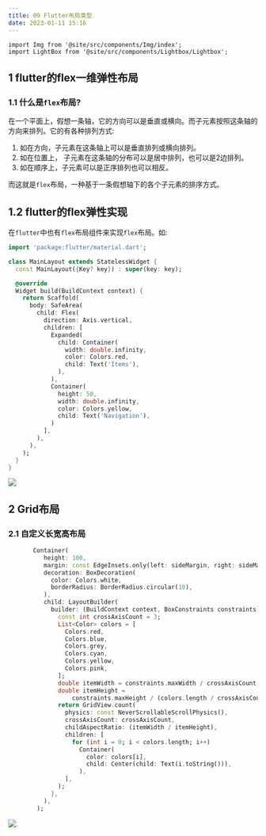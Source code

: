 ```yaml
---
title: 09 Flutter布局类型
date: 2023-01-11 15:16
---
```


```mdx-code-block
import Img from '@site/src/components/Img/index';
import LightBox from '@site/src/components/Lightbox/Lightbox';

```

## 1 flutter的flex一维弹性布局
### 1.1 什么是`flex`布局? 
在一个平面上，假想一条轴，它的方向可以是垂直或横向。而子元素按照这条轴的方向来排列。它的有各种排列方式:

1. 如在方向，子元素在这条轴上可以是垂直排列或横向排列。  
2. 如在位置上， 子元素在这条轴的分布可以是居中排列，也可以是2边排列。 
3. 如在顺序上，子元素可以是正序排列也可以相反。

而这就是`flex`布局，一种基于一条假想轴下的各个子元素的排序方式。

## 1.2 **flutter**的**flex**弹性实现

在`flutter`中也有`flex`布局组件来实现`flex`布局。如:
```dart title="flex示例"
import 'package:flutter/material.dart';

class MainLayout extends StatelessWidget {
  const MainLayout({Key? key}) : super(key: key);

  @override
  Widget build(BuildContext context) {
    return Scaffold(
      body: SafeArea(
        child: Flex(
          direction: Axis.vertical,
          children: [
            Expanded(
              child: Container(
                width: double.infinity,
                color: Colors.red,
                child: Text('Items'),
              ),
            ),
            Container(
              height: 50,
              width: double.infinity,
              color: Colors.yellow,
              child: Text('Navigation'),
            )
          ],
        ),
      ),
    );
  }
}
```

<Img src="storage:///image/WX20230111-152959.png" align="center" />

## 2 Grid布局
### 2.1 自定义长宽高布局
```dart
       Container(
          height: 100,
          margin: const EdgeInsets.only(left: sideMargin, right: sideMargin),
          decoration: BoxDecoration(
            color: Colors.white,
            borderRadius: BorderRadius.circular(10),
          ),
          child: LayoutBuilder(
            builder: (BuildContext context, BoxConstraints constraints) {
              const int crossAxisCount = 3;
              List<Color> colors = [
                Colors.red,
                Colors.blue,
                Colors.grey,
                Colors.cyan,
                Colors.yellow,
                Colors.pink,
              ];
              double itemWidth = constraints.maxWidth / crossAxisCount;
              double itemHeight =
                  constraints.maxHeight / (colors.length / crossAxisCount);
              return GridView.count(
                physics: const NeverScrollableScrollPhysics(),
                crossAxisCount: crossAxisCount,
                childAspectRatio: (itemWidth / itemHeight),
                children: [
                  for (int i = 0; i < colors.length; i++)
                    Container(
                      color: colors[i],
                      child: Center(child: Text(i.toString())),
                    ),
                ],
              );
            },
          ),
        );
```

<Img src="storage:///images/WX20230113-111704.png" align="center" />


